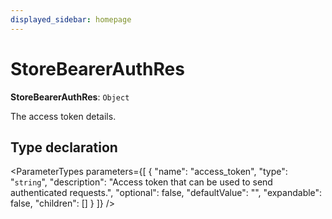 ```yaml
---
displayed_sidebar: homepage
---
```



# StoreBearerAuthRes

 **StoreBearerAuthRes**: `Object`

The access token details.

## Type declaration

<ParameterTypes parameters={[
  {
    "name": "access_token",
    "type": "`string`",
    "description": "Access token that can be used to send authenticated requests.",
    "optional": false,
    "defaultValue": "",
    "expandable": false,
    "children": []
  }
]} />
